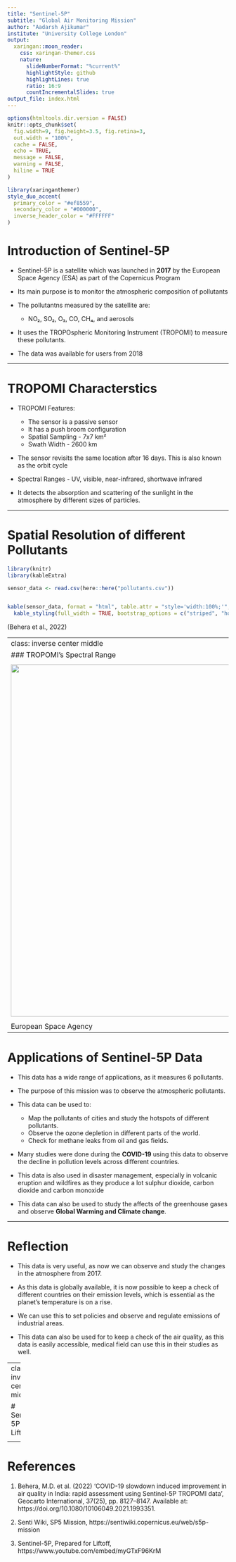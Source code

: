```yaml
---
title: "Sentinel-5P"
subtitle: "Global Air Monitoring Mission"
author: "Aadarsh Ajikumar"
institute: "University College London"
output:
  xaringan::moon_reader:
    css: xaringan-themer.css
    nature:
      slideNumberFormat: "%current%"
      highlightStyle: github
      highlightLines: true
      ratio: 16:9
      countIncrementalSlides: true
output_file: index.html
---
```


```r
options(htmltools.dir.version = FALSE)
knitr::opts_chunk$set(
  fig.width=9, fig.height=3.5, fig.retina=3,
  out.width = "100%",
  cache = FALSE,
  echo = TRUE,
  message = FALSE, 
  warning = FALSE,
  hiline = TRUE
)
```


```r
library(xaringanthemer)
style_duo_accent(
  primary_color = "#ef8559",
  secondary_color = "#000000",
  inverse_header_color = "#FFFFFF"
)
```

# Introduction of Sentinel-5P 

- Sentinel-5P is a satellite which was launched in **2017** by the European Space Agency (ESA) as part of the Copernicus Program

- Its main purpose is to monitor the atmospheric composition of pollutants

- The pollutantns measured by the satellite are:
  - NO₂, SO₂, O₃, CO, CH₄, and aerosols
  
- It uses the TROPOspheric Monitoring Instrument (TROPOMI) to measure these pollutants.

- The data was available for users from 2018

---

# TROPOMI Characterstics

- TROPOMI Features:
  - The sensor is a passive sensor
  - It has a push broom configuration
  - Spatial Sampling - 7x7 km²
  - Swath Width - 2600 km 
  
- The sensor revisits the same location after 16 days. This is also known as the orbit cycle

- Spectral Ranges - UV, visible, near-infrared, shortwave infrared

- It detects the absorption and scattering of the sunlight in the atmosphere by different sizes of particles.
  

---

# Spatial Resolution of different Pollutants

```r
library(knitr)
library(kableExtra)

sensor_data <- read.csv(here::here("pollutants.csv"))


kable(sensor_data, format = "html", table.attr = "style='width:100%;'", align = 'c') %>%
  kable_styling(full_width = TRUE, bootstrap_options = c("striped", "hover"))

```

(Behera et al., 2022)

---
class: inverse center middle
### TROPOMI's Spectral Range
<div style="text-align: center;">
  <img src="https://www.esa.int/var/esa/storage/images/esa_multimedia/images/2017/07/tropomi_s_spectral_range/17076357-1-eng-GB/Tropomi_s_spectral_range.jpg" width="800px" />
</div>
European Space Agency
---

# Applications of Sentinel-5P Data

- This data has a wide range of applications, as it measures 6 pollutants.

- The purpose of this mission was to observe the atmospheric pollutants.

- This data can be used to:
  - Map the pollutants of cities and study the hotspots of different pollutants.
  - Observe the ozone depletion in different parts of the world.
  - Check for methane leaks from oil and gas fields.
  
- Many studies were done during the **COVID-19** using this data to observe the decline in pollution levels across different countries.

- This data is also used in disaster management, especially in volcanic eruption and wildfires as they produce a lot sulphur dioxide, carbon dioxide and carbon monoxide 
  
- This data can also be used to study the affects of the greenhouse gases and observe **Global Warming and Climate change**.

---

# Reflection

- This data is very useful, as now we can observe and study the changes in the atmosphere from 2017.

- As this data is globally available, it is now possible to keep a check of different countries on their emission levels, which is essential as the planet's temperature is on a rise.

- We can use this to set policies and observe and regulate emissions of industrial areas. 
  
- This data can also be used for to keep a check of the air quality, as this data is easily accessible, medical field can use this in their studies as well. 

---
class: inverse center middle

# Sentinel 5P Liftoff

<div style="text-align: center;">
  <iframe width="800" height="450" src="https://www.youtube.com/embed/myGTxF96KrM" frameborder="0" allowfullscreen></iframe>
</div>

---

# References

1. Behera, M.D. et al. (2022) ‘COVID-19 slowdown induced improvement in air quality in India: rapid assessment using Sentinel-5P TROPOMI data’, Geocarto International, 37(25), pp. 8127–8147. Available at: https://doi.org/10.1080/10106049.2021.1993351.

2. Senti Wiki, SP5 Mission, https://sentiwiki.copernicus.eu/web/s5p-mission

3. Sentinel-5P, Prepared for Liftoff, https://www.youtube.com/embed/myGTxF96KrM





